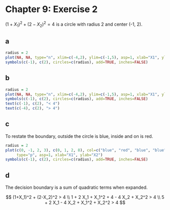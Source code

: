 Chapter 9: Exercise 2
=====================

$(1+X_1)^2 + (2-X_2)^2 = 4$ is a circle with radius 2 and center (-1, 2).

## a
```r
radius = 2
plot(NA, NA, type="n", xlim=c(-4,2), ylim=c(-1,5), asp=1, xlab="X1", ylab="X2")
symbols(c(-1), c(2), circles=c(radius), add=TRUE, inches=FALSE)
```

## b
```r
radius = 2
plot(NA, NA, type="n", xlim=c(-4,2), ylim=c(-1,5), asp=1, xlab="X1", ylab="X2")
symbols(c(-1), c(2), circles=c(radius), add=TRUE, inches=FALSE)
text(c(-1), c(2), "< 4")
text(c(-4), c(2), "> 4")
```

## c
To restate the boundary, outside the circle is blue, inside and on is red.

```r
radius = 2
plot(c(0, -1, 2, 3), c(0, 1, 2, 8), col=c("blue", "red", "blue", "blue"),
     type="p", asp=1, xlab="X1", ylab="X2")
symbols(c(-1), c(2), circles=c(radius), add=TRUE, inches=FALSE)
```

## d
The decision boundary is a sum of quadratic terms when expanded.

$$
(1+X_1)^2 + (2-X_2)^2 > 4 \\
1 + 2 X_1 + X_1^2 + 4 - 4 X_2 + X_2^2 > 4 \\
5 + 2 X_1 - 4 X_2 + X_1^2 + X_2^2 > 4
$$